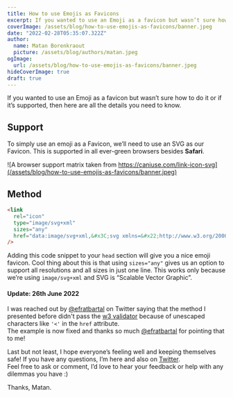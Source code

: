 ```yaml
---
title: How to use Emojis as Favicons
excerpt: If you wanted to use an Emoji as a favicon but wasn’t sure how to do it or if it’s supported, then here are all the details you need to know.
coverImage: /assets/blog/how-to-use-emojis-as-favicons/banner.jpeg
date: "2022-02-28T05:35:07.322Z"
author:
  name: Matan Borenkraout
  picture: /assets/blog/authors/matan.jpeg
ogImage:
  url: /assets/blog/how-to-use-emojis-as-favicons/banner.jpeg
hideCoverImage: true
draft: true
---
```


If you wanted to use an Emoji as a favicon but wasn’t sure how to do it or if it’s supported, then here are all the details you need to know.

## Support

To simply use an emoji as a Favicon, we’ll need to use an SVG as our Favicon. This is supported in all ever-green browsers besides **Safari**.

![A browser support matrix taken from https://caniuse.com/link-icon-svg](/assets/blog/how-to-use-emojis-as-favicons/banner.jpeg)

## Method

```html
<link
  rel="icon"
  type="image/svg+xml"
  sizes="any"
  href="data:image/svg+xml,&#x3C;svg xmlns=&#x22;http://www.w3.org/2000/svg&#x22; viewBox=&#x22;0 0 100 100&#x22;&#x3E;&#x3C;text y=&#x22;.9em&#x22; font-size=&#x22;90&#x22;&#x3E;&#x1F96C;&#x3C;/text&#x3E;&#x3C;/svg&#x3E;"
/>
```

Adding this code snippet to your `head` section will give you a nice emoji favicon. Cool thing about this is that using `sizes="any"` gives us an option to support all resolutions and all sizes in just one line. This works only because we’re using `image/svg+xml` and SVG is “Scalable Vector Graphic”.

#### Update: 26th June 2022

I was reached out by [@efratbartal](https://twitter.com/efratbartal) on Twitter saying that the method I presented before didn't pass the [w3 validator](https://validator.w3.org/) because of unescaped characters like `'<'` in the `href` attribute.  
The example is now fixed and thanks so much [@efratbartal](https://twitter.com/efratbartal) for pointing that to me!

Last but not least,
I hope everyone’s feeling well and keeping themselves safe!
If you have any questions, I’m here and also on [Twitter](https://twitter.com/matanbobi).  
Feel free to ask or comment, I’d love to hear your feedback or help with any dilemmas you have :)

Thanks,
Matan.
